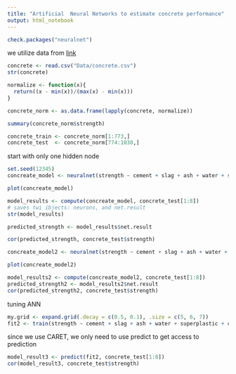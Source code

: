 ```yaml
---
title: "Artificial  Neural Networks to estimate concrete performance"
output: html_notebook
---
```



```r
check.packages("neuralnet")
```


we utilize data from [link](http://archive.ics.uci.edu/ml)

```r
concrete <- read.csv("Data/concrete.csv")
str(concrete)
```

```r
normalize <- function(x){
  return((x - min(x))/(max(x) - min(x)))
}
```

```r
concrete_norm <- as.data.frame(lapply(concrete, normalize))
```

```r
summary(concrete_norm$strength)
```

```r
concrete_train <- concrete_norm[1:773,]
concrete_test  <- concrete_norm[774:1030,]
```


start with only one hidden node
```r
set.seed(12345)
concreate_model <- neuralnet(strength ~ cement + slag + ash + water + superplastic + coarseagg + fineagg + age , data = concrete_train, hidden = 1)
```


```r
plot(concreate_model)
```

```r
model_results <- compute(concreate_model, concrete_test[1:8])
# saves twi ibjects: neurons, and net.result
str(model_results)
```
 
```r
predicted_strength <- model_results$net.result
```
 
```r
cor(predicted_strength, concrete_test$strength)
```


```r
concreate_model2 <- neuralnet(strength ~ cement + slag + ash + water + superplastic + coarseagg + fineagg + age , data = concrete_train, hidden = 5)

```

```r
plot(concreate_model2)
```

```r
model_results2 <- compute(concreate_model2, concrete_test[1:8])
predicted_strength2 <- model_results2$net.result
cor(predicted_strength2, concrete_test$strength)
```


tuning ANN

```r
my.grid <- expand.grid(.decay = c(0.5, 0.1), .size = c(5, 6, 7))
fit2 <- train(strength ~ cement + slag + ash + water + superplastic + coarseagg + fineagg + age ,  data = concrete_train, method = 'nnet', maxit = 1000, tuneGrid = my.grid, trace = F, linout = 1)
```


since we use CARET, we only need to use predict to get access to prediction
```r
model_result3 <- predict(fit2, concrete_test[1:8])
cor(model_result3, concrete_test$strength)
```

